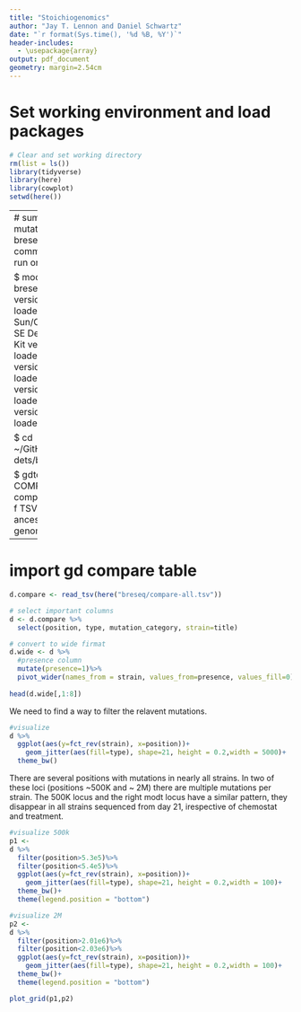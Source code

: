 ```yaml
---
title: "Stoichiogenomics"
author: "Jay T. Lennon and Daniel Schwartz"
date: "`r format(Sys.time(), '%d %B, %Y')`"
header-includes:
  - \usepackage{array}
output: pdf_document
geometry: margin=2.54cm
---
```


# Set working environment and load packages

```r
# Clear and set working directory 
rm(list = ls())
library(tidyverse)
library(here)
library(cowplot)
setwd(here())
```

------
# summarize mutations with breseq  
Following commands were run on carbonate

$ module load breseq
  # Curl version 7.54.0 loaded.
  # Sun/Oracle Java SE Development Kit version 11.0.2 loaded.
  # R version 3.6.0 loaded
  # bowtie2 version 2.4.2 loaded.
  # breseq version 0.32.0 loaded.

$ cd ~/GitHub/genetic-dets/breseq

$ gdtools COMPARE -o compare-all.tsv -f TSV -r syn-ancestor.gff genome_diff/*.gd
-------

# import gd compare table

```r
d.compare <- read_tsv(here("breseq/compare-all.tsv"))

# select important columns
d <- d.compare %>%
  select(position, type, mutation_category, strain=title)

# convert to wide firmat
d.wide <- d %>%
  #presence column
  mutate(presence=1)%>%
  pivot_wider(names_from = strain, values_from=presence, values_fill=0)
  
head(d.wide[,1:8])

```

We need to find a way to filter the relavent mutations. 

```r
#visualize
d %>%
  ggplot(aes(y=fct_rev(strain), x=position))+
    geom_jitter(aes(fill=type), shape=21, height = 0.2,width = 5000)+
  theme_bw()
```

There are several positions with mutations in nearly all strains. In two of these loci (positions ~500K and ~ 2M) there are multiple mutations per strain. The 500K locus and the right modt locus have a similar pattern, they disappear in all strains sequenced from day 21, irespective of chemostat and treatment.

```r
#visualize 500k
p1 <- 
d %>%
  filter(position>5.3e5)%>%
  filter(position<5.4e5)%>%
  ggplot(aes(y=fct_rev(strain), x=position))+
    geom_jitter(aes(fill=type), shape=21, height = 0.2,width = 100)+
  theme_bw()+
  theme(legend.position = "bottom")

#visualize 2M
p2 <- 
d %>%
  filter(position>2.01e6)%>%
  filter(position<2.03e6)%>%
  ggplot(aes(y=fct_rev(strain), x=position))+
    geom_jitter(aes(fill=type), shape=21, height = 0.2,width = 100)+
  theme_bw()+
  theme(legend.position = "bottom")

plot_grid(p1,p2)
```


